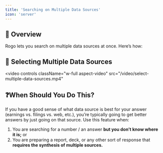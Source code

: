 ```yaml
---
title: 'Searching on Multiple Data Sources'
icon: 'server'
---
```


## 🤖 Overview
Rogo lets you search on multiple data sources at once. Here’s how:

## 💽 Selecting Multiple Data Sources
<video
	controls
	className="w-full aspect-video"
	src="/video/select-multiple-data-sources.mp4"
></video>

## ❓When Should You Do This?
If you have a good sense of what data source is best for your answer (earnings vs. filings vs. web, etc.), you’re typically going to get better answers by just going on that source. Use this feature when:
1. You are searching for a number / an answer **but you don’t know where it is;** or
2. You are preparing a report, deck, or any other sort of response that **requires the synthesis of multiple sources.**
